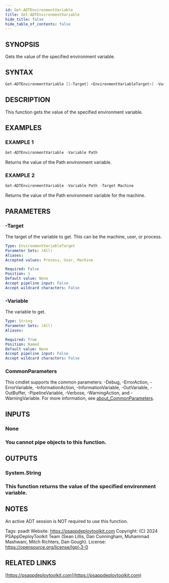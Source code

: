 ```yaml
---
id: Get-ADTEnvironmentVariable
title: Get-ADTEnvironmentVariable
hide_title: false
hide_table_of_contents: false
---
```


## SYNOPSIS

Gets the value of the specified environment variable.

## SYNTAX

```powershell
Get-ADTEnvironmentVariable [[-Target] <EnvironmentVariableTarget>] -Variable <String> [<CommonParameters>]
```

## DESCRIPTION

This function gets the value of the specified environment variable.

## EXAMPLES

### EXAMPLE 1

```powershell
Get-ADTEnvironmentVariable -Variable Path
```

Returns the value of the Path environment variable.

### EXAMPLE 2

```powershell
Get-ADTEnvironmentVariable -Variable Path -Target Machine
```

Returns the value of the Path environment variable for the machine.

## PARAMETERS

### -Target

The target of the variable to get.
This can be the machine, user, or process.

```yaml
Type: EnvironmentVariableTarget
Parameter Sets: (All)
Aliases:
Accepted values: Process, User, Machine

Required: False
Position: 1
Default value: None
Accept pipeline input: False
Accept wildcard characters: False
```

### -Variable

The variable to get.

```yaml
Type: String
Parameter Sets: (All)
Aliases:

Required: True
Position: Named
Default value: None
Accept pipeline input: False
Accept wildcard characters: False
```

### CommonParameters

This cmdlet supports the common parameters: -Debug, -ErrorAction, -ErrorVariable, -InformationAction, -InformationVariable, -OutVariable, -OutBuffer, -PipelineVariable, -Verbose, -WarningAction, and -WarningVariable. For more information, see [about_CommonParameters](http://go.microsoft.com/fwlink/?LinkID=113216).

## INPUTS

### None

### You cannot pipe objects to this function.
## OUTPUTS

### System.String

### This function returns the value of the specified environment variable.
## NOTES
An active ADT session is NOT required to use this function.

Tags: psadt
Website: https://psappdeploytoolkit.com
Copyright: (C) 2024 PSAppDeployToolkit Team (Sean Lillis, Dan Cunningham, Muhammad Mashwani, Mitch Richters, Dan Gough).
License: https://opensource.org/license/lgpl-3-0

## RELATED LINKS

[https://psappdeploytoolkit.com](https://psappdeploytoolkit.com)
